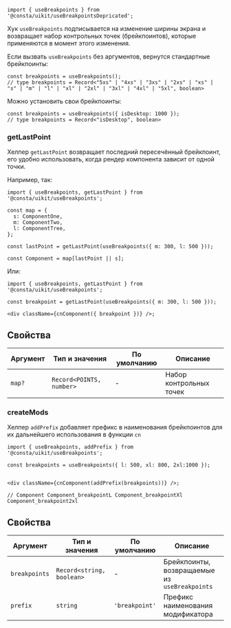 ```tsx
import { useBreakpoints } from '@consta/uikit/useBreakpointsDepricated';
```

Хук `useBreakpoints` подписывается на изменение ширины экрана и возвращает набор контрольных точек (брейкпоинтов), которые применяются в момент этого изменения.

Если вызвать `useBreakpoints` без аргументов, вернутся стандартные брейкпоинты:

```tsx
const breakpoints = useBreakpoints();
// type breakpoints = Record<"5xs" | "4xs" | "3xs" | "2xs" | "xs" | "s" | "m" | "l" | "xl" | "2xl" | "3xl" | "4xl" | "5xl", boolean>
```

Можно установить свои брейкпоинты:

```tsx
const breakpoints = useBreakpoints({ isDesktop: 1000 });
// type breakpoints = Record<"isDesktop", boolean>
```

### getLastPoint

Хелпер `getLastPoint` возвращает последний пересечённый брейкпоинт,
его удобно использовать, когда рендер компонента зависит от одной точки.

Например, так:

```tsx
import { useBreakpoints, getLastPoint } from '@consta/uikit/useBreakpoints';

const map = {
  s: ComponentOne,
  m: ComponentTwo,
  l: ComponentTree,
};

const lastPoint = getLastPoint(useBreakpoints({ m: 300, l: 500 }));

const Component = map[lastPoint || s];
```

Или:

```tsx
import { useBreakpoints, getLastPoint } from '@consta/uikit/useBreakpoints';

const breakpoint = getLastPoint(useBreakpoints({ m: 300, l: 500 }));

<div className={cnComponent({ breakpoint })} />;
```

## Свойства

| Аргумент | Тип и значения           | По умолчанию | Описание                |
| -------- | ------------------------ | ------------ | ----------------------- |
| `map?`   | `Record<POINTS, number>` | -            | Набор контрольных точек |

### createMods

Хелпер `addPrefix` добавляет префикс в наименования брейкпоинтов для их дальнейшего использования в функции `cn`

```tsx
import { useBreakpoints, addPrefix } from '@consta/uikit/useBreakpoints';

const breakpoints = useBreakpoints({ l: 500, xl: 800, 2xl:1000 });


<div className={cnComponent(addPrefix(breakpoints))} />;

// Component Component_breakpointL Component_breakpointXl Component_breakpoint2xl

```

## Свойства

| Аргумент      | Тип и значения            | По умолчанию   | Описание                                      |
| ------------- | ------------------------- | -------------- | --------------------------------------------- |
| `breakpoints` | `Record<string, boolean>` | -              | Брейкпоинты, возвращаемые из `useBreakpoints` |
| `prefix`      | `string`                  | `'breakpoint'` | Префикс наименования модификатора             |
